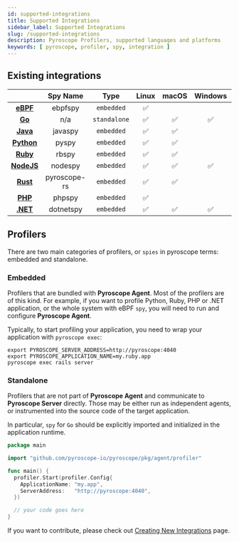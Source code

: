 ```yaml
---
id: supported-integrations
title: Supported Integrations
sidebar_label: Supported Integrations
slug: /supported-integrations
description: Pyroscope Profilers, supported languages and platforms
keywords: [ pyroscope, profiler, spy, integration ]
---
```


## Existing integrations

|                                      | Spy Name     | Type         | Linux | macOS | Windows | Docker |
|:------------------------------------:|:------------:|:------------:|:-----:|:-----:|:-------:|:------:|
| [**eBPF**](integration-ebpf.mdx)     | ebpfspy      | `embedded`   |   ✅  |       |         |   ✅   |
| [**Go**](integration-golang.mdx)     | n/a          | `standalone` |   ✅  |   ✅  |    ✅   |   ✅   |
| [**Java**](integration-java.mdx)     | javaspy      | `embedded`   |   ✅  |   ✅  |         |   ✅   |
| [**Python**](integration-python.mdx) | pyspy        | `embedded`   |   ✅  |   ✅  |         |   ✅   |
| [**Ruby**](integration-ruby.mdx)     | rbspy        | `embedded`   |   ✅  |   ✅  |         |   ✅   |
| [**NodeJS**](integration-nodejs.mdx) | nodespy      | `embedded`   |   ✅  |   ✅  |    ✅   |   ✅   |
| [**Rust**](integration-rust.mdx)     | pyroscope-rs | `embedded`   |   ✅  |   ✅  |         |   ✅   |
| [**PHP**](integration-php.mdx)       | phpspy       | `embedded`   |   ✅  |       |         |   ✅   |
| [**.NET**](integration-dotnet.mdx)   | dotnetspy    | `embedded`   |   ✅  |   ✅  |    ✅   |   ✅   |


## Profilers

There are two main categories of profilers, or `spies` in pyroscope terms: embedded and standalone.

### Embedded

Profilers that are bundled with **Pyroscope Agent**. Most of the profilers are of this kind. For example, if you
want to profile Python, Ruby, PHP or .NET application, or the whole system with eBPF `spy`, you will need to run and
configure **Pyroscope Agent**.

Typically, to start profiling your application, you need to wrap your application with `pyroscope exec`:
```shell
export PYROSCOPE_SERVER_ADDRESS=http://pyroscope:4040
export PYROSCOPE_APPLICATION_NAME=my.ruby.app
pyroscope exec rails server
```

### Standalone

Profilers that are not part of **Pyroscope Agent** and communicate to **Pyroscope Server** directly. Those may be either
run as independent agents, or instrumented into the source code of the target application.

In particular, `spy` for `Go` should be explicitly imported and initialized in the application runtime.
```go
package main

import "github.com/pyroscope-io/pyroscope/pkg/agent/profiler"

func main() {
  profiler.Start(profiler.Config{
    ApplicationName: "my.app",
    ServerAddress:   "http://pyroscope:4040",
  })

  // your code goes here
}
```

If you want to contribute, please check out [Creating New Integrations](new-integrations.mdx) page.
